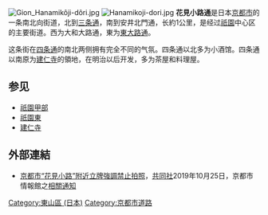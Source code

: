 [[File:Gion_Hanamikôji-dôri.jpg|thumb]]
[[File:Hanamikoji-dori.jpg|thumb]]
'''花見小路通'''是日本[[京都市|京都市]]的一条南北向街道，北到[[三条通|三条通]]，南到安井北門通，长約1公里，是经过[[祇園|祇園]]中心区的主要街道。西为大和大路通，東为[[東大路通|東大路通]]。

这条街在[[四条通|四条通]]的南北两侧拥有完全不同的气氛。四条通以北多为小酒馆。四条通以南原为[[建仁寺|建仁寺]]的領地，在明治以后开发，多为茶屋和料理屋。

== 参见 ==
* [[祇園甲部|祇園甲部]]
* [[祇園東|祇園東]]
* [[建仁寺|建仁寺]]

== 外部連結 ==
* [https://web.archive.org/web/20191026230453/https://tchina.kyodonews.net/news/2019/10/d22eed13aebd.html 京都市“花見小路”附近立牌強調禁止拍照]，[[共同社|共同社]]2019年10月25日，京都市情報館之[https://www.city.kyoto.lg.jp/sankan/page/0000257741.html 相關通知]

[[Category:東山區_(日本)|Category:東山區 (日本)]]
[[Category:京都市道路|Category:京都市道路]]